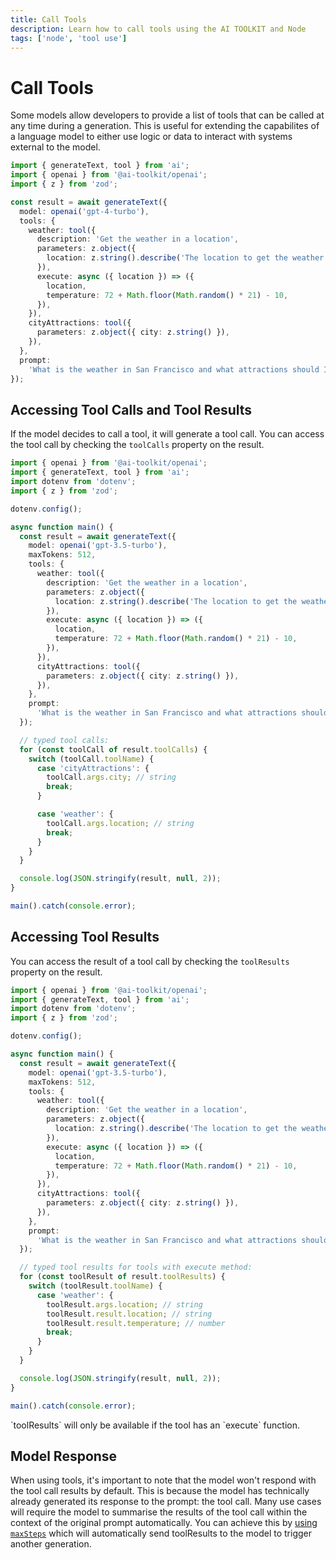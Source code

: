 ```yaml
---
title: Call Tools
description: Learn how to call tools using the AI TOOLKIT and Node
tags: ['node', 'tool use']
---
```


# Call Tools

Some models allow developers to provide a list of tools that can be called at any time during a generation.
This is useful for extending the capabilites of a language model to either use logic or data to interact with systems external to the model.

```ts
import { generateText, tool } from 'ai';
import { openai } from '@ai-toolkit/openai';
import { z } from 'zod';

const result = await generateText({
  model: openai('gpt-4-turbo'),
  tools: {
    weather: tool({
      description: 'Get the weather in a location',
      parameters: z.object({
        location: z.string().describe('The location to get the weather for'),
      }),
      execute: async ({ location }) => ({
        location,
        temperature: 72 + Math.floor(Math.random() * 21) - 10,
      }),
    }),
    cityAttractions: tool({
      parameters: z.object({ city: z.string() }),
    }),
  },
  prompt:
    'What is the weather in San Francisco and what attractions should I visit?',
});
```

## Accessing Tool Calls and Tool Results

If the model decides to call a tool, it will generate a tool call. You can access the tool call by checking the `toolCalls` property on the result.

```ts highlight="31-44"
import { openai } from '@ai-toolkit/openai';
import { generateText, tool } from 'ai';
import dotenv from 'dotenv';
import { z } from 'zod';

dotenv.config();

async function main() {
  const result = await generateText({
    model: openai('gpt-3.5-turbo'),
    maxTokens: 512,
    tools: {
      weather: tool({
        description: 'Get the weather in a location',
        parameters: z.object({
          location: z.string().describe('The location to get the weather for'),
        }),
        execute: async ({ location }) => ({
          location,
          temperature: 72 + Math.floor(Math.random() * 21) - 10,
        }),
      }),
      cityAttractions: tool({
        parameters: z.object({ city: z.string() }),
      }),
    },
    prompt:
      'What is the weather in San Francisco and what attractions should I visit?',
  });

  // typed tool calls:
  for (const toolCall of result.toolCalls) {
    switch (toolCall.toolName) {
      case 'cityAttractions': {
        toolCall.args.city; // string
        break;
      }

      case 'weather': {
        toolCall.args.location; // string
        break;
      }
    }
  }

  console.log(JSON.stringify(result, null, 2));
}

main().catch(console.error);
```

## Accessing Tool Results

You can access the result of a tool call by checking the `toolResults` property on the result.

```ts highlight="31-41"
import { openai } from '@ai-toolkit/openai';
import { generateText, tool } from 'ai';
import dotenv from 'dotenv';
import { z } from 'zod';

dotenv.config();

async function main() {
  const result = await generateText({
    model: openai('gpt-3.5-turbo'),
    maxTokens: 512,
    tools: {
      weather: tool({
        description: 'Get the weather in a location',
        parameters: z.object({
          location: z.string().describe('The location to get the weather for'),
        }),
        execute: async ({ location }) => ({
          location,
          temperature: 72 + Math.floor(Math.random() * 21) - 10,
        }),
      }),
      cityAttractions: tool({
        parameters: z.object({ city: z.string() }),
      }),
    },
    prompt:
      'What is the weather in San Francisco and what attractions should I visit?',
  });

  // typed tool results for tools with execute method:
  for (const toolResult of result.toolResults) {
    switch (toolResult.toolName) {
      case 'weather': {
        toolResult.args.location; // string
        toolResult.result.location; // string
        toolResult.result.temperature; // number
        break;
      }
    }
  }

  console.log(JSON.stringify(result, null, 2));
}

main().catch(console.error);
```

<Note>
  `toolResults` will only be available if the tool has an `execute` function.
</Note>

## Model Response

When using tools, it's important to note that the model won't respond with the tool call results by default.
This is because the model has technically already generated its response to the prompt: the tool call.
Many use cases will require the model to summarise the results of the tool call within the context of the original prompt automatically.
You can achieve this by [using `maxSteps`](/examples/node/tools/call-tools-with-automatic-roundtrips)
which will automatically send toolResults to the model to trigger another generation.
